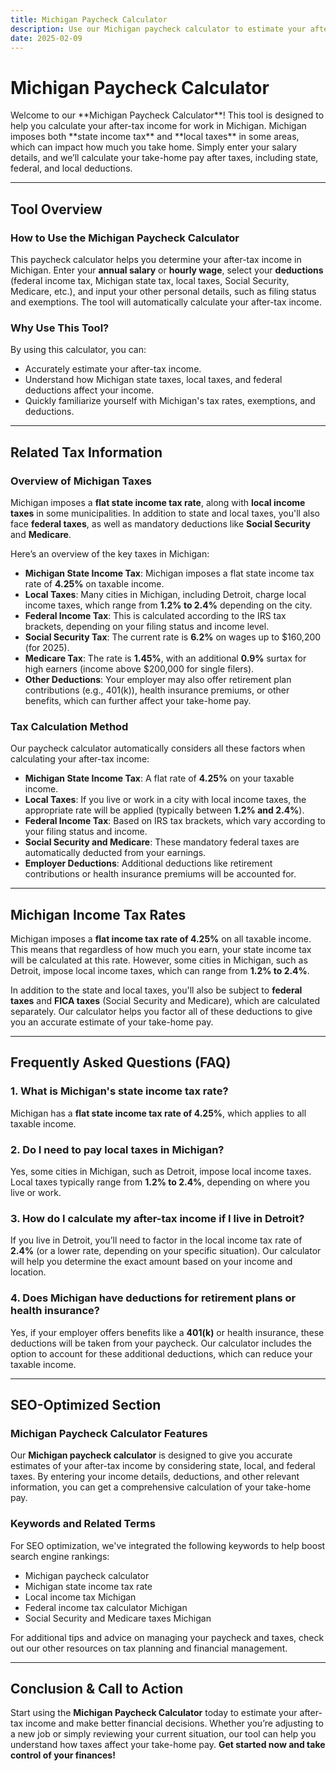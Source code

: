 ```yaml
---
title: Michigan Paycheck Calculator
description: Use our Michigan paycheck calculator to estimate your after-tax income. Learn about Michigan state taxes, local taxes, federal deductions, and how they impact your take-home pay.
date: 2025-02-09
---
```



<h1 className="text-2xl md:text-3xl font-bold text-gray-800 mb- mt-3 text-center">Michigan Paycheck Calculator</h1>

<div className="my-3 prose prose-blue max-w-none bg-gray-100 px-4 py-2 rounded-lg">
    <p className="text-gray-600">
Welcome to our **Michigan Paycheck Calculator**! This tool is designed to help you calculate your after-tax income for work in Michigan. Michigan imposes both **state income tax** and **local taxes** in some areas, which can impact how much you take home. Simply enter your salary details, and we’ll calculate your take-home pay after taxes, including state, federal, and local deductions.
    </p>
</div>

<PaycheckCalculator stateTaxRate={0.0425} />

---

## Tool Overview

### **How to Use the Michigan Paycheck Calculator**

This paycheck calculator helps you determine your after-tax income in Michigan. Enter your **annual salary** or **hourly wage**, select your **deductions** (federal income tax, Michigan state tax, local taxes, Social Security, Medicare, etc.), and input your other personal details, such as filing status and exemptions. The tool will automatically calculate your after-tax income.

### **Why Use This Tool?**

By using this calculator, you can:
- Accurately estimate your after-tax income.
- Understand how Michigan state taxes, local taxes, and federal deductions affect your income.
- Quickly familiarize yourself with Michigan's tax rates, exemptions, and deductions.

---

## Related Tax Information

### **Overview of Michigan Taxes**

Michigan imposes a **flat state income tax rate**, along with **local income taxes** in some municipalities. In addition to state and local taxes, you'll also face **federal taxes**, as well as mandatory deductions like **Social Security** and **Medicare**.

Here’s an overview of the key taxes in Michigan:

- **Michigan State Income Tax**: Michigan imposes a flat state income tax rate of **4.25%** on taxable income.
- **Local Taxes**: Many cities in Michigan, including Detroit, charge local income taxes, which range from **1.2% to 2.4%** depending on the city.
- **Federal Income Tax**: This is calculated according to the IRS tax brackets, depending on your filing status and income level.
- **Social Security Tax**: The current rate is **6.2%** on wages up to $160,200 (for 2025).
- **Medicare Tax**: The rate is **1.45%**, with an additional **0.9%** surtax for high earners (income above $200,000 for single filers).
- **Other Deductions**: Your employer may also offer retirement plan contributions (e.g., 401(k)), health insurance premiums, or other benefits, which can further affect your take-home pay.

### **Tax Calculation Method**

Our paycheck calculator automatically considers all these factors when calculating your after-tax income:
- **Michigan State Income Tax**: A flat rate of **4.25%** on your taxable income.
- **Local Taxes**: If you live or work in a city with local income taxes, the appropriate rate will be applied (typically between **1.2% and 2.4%**).
- **Federal Income Tax**: Based on IRS tax brackets, which vary according to your filing status and income.
- **Social Security and Medicare**: These mandatory federal taxes are automatically deducted from your earnings.
- **Employer Deductions**: Additional deductions like retirement contributions or health insurance premiums will be accounted for.

---

## Michigan Income Tax Rates

Michigan imposes a **flat income tax rate of 4.25%** on all taxable income. This means that regardless of how much you earn, your state income tax will be calculated at this rate. However, some cities in Michigan, such as Detroit, impose local income taxes, which can range from **1.2% to 2.4%**.

In addition to the state and local taxes, you'll also be subject to **federal taxes** and **FICA taxes** (Social Security and Medicare), which are calculated separately. Our calculator helps you factor all of these deductions to give you an accurate estimate of your take-home pay.

---

## Frequently Asked Questions (FAQ)

### **1. What is Michigan's state income tax rate?**

Michigan has a **flat state income tax rate of 4.25%**, which applies to all taxable income.

### **2. Do I need to pay local taxes in Michigan?**

Yes, some cities in Michigan, such as Detroit, impose local income taxes. Local taxes typically range from **1.2% to 2.4%**, depending on where you live or work.

### **3. How do I calculate my after-tax income if I live in Detroit?**

If you live in Detroit, you’ll need to factor in the local income tax rate of **2.4%** (or a lower rate, depending on your specific situation). Our calculator will help you determine the exact amount based on your income and location.

### **4. Does Michigan have deductions for retirement plans or health insurance?**

Yes, if your employer offers benefits like a **401(k)** or health insurance, these deductions will be taken from your paycheck. Our calculator includes the option to account for these additional deductions, which can reduce your taxable income.

---

## SEO-Optimized Section

### **Michigan Paycheck Calculator Features**

Our **Michigan paycheck calculator** is designed to give you accurate estimates of your after-tax income by considering state, local, and federal taxes. By entering your income details, deductions, and other relevant information, you can get a comprehensive calculation of your take-home pay.

### **Keywords and Related Terms**

For SEO optimization, we've integrated the following keywords to help boost search engine rankings:
- Michigan paycheck calculator
- Michigan state income tax rate
- Local income tax Michigan
- Federal income tax calculator Michigan
- Social Security and Medicare taxes Michigan

For additional tips and advice on managing your paycheck and taxes, check out our other resources on tax planning and financial management.

---

## Conclusion & Call to Action

Start using the **Michigan Paycheck Calculator** today to estimate your after-tax income and make better financial decisions. Whether you’re adjusting to a new job or simply reviewing your current situation, our tool can help you understand how taxes affect your take-home pay. **Get started now and take control of your finances!**
